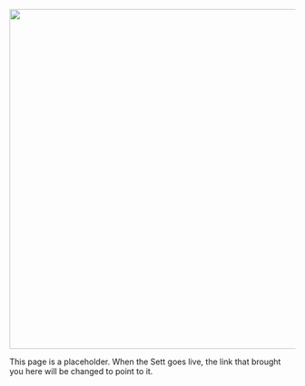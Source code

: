 ![](graphics//BB_sett_logo.jpeg){fig-alt="SCoRE logo" fig-align="center" width="600"}

This page is a placeholder. When the Sett goes live, the link that brought you here will be changed to point to it.